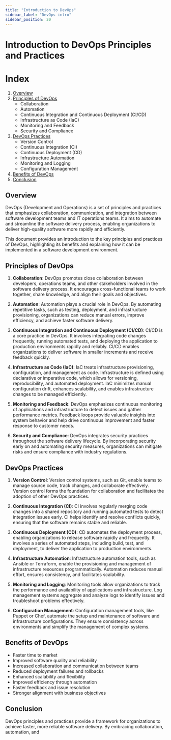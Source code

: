 ```yaml
---
title: "Introduction to DevOps"
sidebar_label: "DevOps intro"
sidebar_position: 20
---
```


# Introduction to DevOps Principles and Practices

# Index

1. [Overview](#overview)
2. [Principles of DevOps](#principles-of-devops)
   - Collaboration
   - Automation
   - Continuous Integration and Continuous Deployment (CI/CD)
   - Infrastructure as Code (IaC)
   - Monitoring and Feedback
   - Security and Compliance
3. [DevOps Practices](#devops-practices)
   - Version Control
   - Continuous Integration (CI)
   - Continuous Deployment (CD)
   - Infrastructure Automation
   - Monitoring and Logging
   - Configuration Management
4. [Benefits of DevOps](#benefits-of-devops)
5. [Conclusion](#conclusion)

## Overview

DevOps (Development and Operations) is a set of principles and practices that emphasizes collaboration, communication, and integration between software development teams and IT operations teams. It aims to automate and streamline the software delivery process, enabling organizations to deliver high-quality software more rapidly and efficiently.

This document provides an introduction to the key principles and practices of DevOps, highlighting its benefits and explaining how it can be implemented in a software development environment.

## Principles of DevOps

1. **Collaboration**: DevOps promotes close collaboration between developers, operations teams, and other stakeholders involved in the software delivery process. It encourages cross-functional teams to work together, share knowledge, and align their goals and objectives.

2. **Automation**: Automation plays a crucial role in DevOps. By automating repetitive tasks, such as testing, deployment, and infrastructure provisioning, organizations can reduce manual errors, improve efficiency, and achieve faster software delivery.

3. **Continuous Integration and Continuous Deployment (CI/CD)**: CI/CD is a core practice in DevOps. It involves integrating code changes frequently, running automated tests, and deploying the application to production environments rapidly and reliably. CI/CD enables organizations to deliver software in smaller increments and receive feedback quickly.

4. **Infrastructure as Code (IaC)**: IaC treats infrastructure provisioning, configuration, and management as code. Infrastructure is defined using declarative or imperative code, which allows for versioning, reproducibility, and automated deployment. IaC minimizes manual configuration drift, enhances scalability, and enables infrastructure changes to be managed efficiently.

5. **Monitoring and Feedback**: DevOps emphasizes continuous monitoring of applications and infrastructure to detect issues and gather performance metrics. Feedback loops provide valuable insights into system behavior and help drive continuous improvement and faster response to customer needs.

6. **Security and Compliance**: DevOps integrates security practices throughout the software delivery lifecycle. By incorporating security early on and automating security measures, organizations can mitigate risks and ensure compliance with industry regulations.

## DevOps Practices

1. **Version Control**: Version control systems, such as Git, enable teams to manage source code, track changes, and collaborate effectively. Version control forms the foundation for collaboration and facilitates the adoption of other DevOps practices.

2. **Continuous Integration (CI)**: CI involves regularly merging code changes into a shared repository and running automated tests to detect integration issues early. CI helps identify and resolve conflicts quickly, ensuring that the software remains stable and reliable.

3. **Continuous Deployment (CD)**: CD automates the deployment process, enabling organizations to release software rapidly and frequently. It involves a series of automated steps, including build, test, and deployment, to deliver the application to production environments.

4. **Infrastructure Automation**: Infrastructure automation tools, such as Ansible or Terraform, enable the provisioning and management of infrastructure resources programmatically. Automation reduces manual effort, ensures consistency, and facilitates scalability.

5. **Monitoring and Logging**: Monitoring tools allow organizations to track the performance and availability of applications and infrastructure. Log management systems aggregate and analyze logs to identify issues and troubleshoot problems effectively.

6. **Configuration Management**: Configuration management tools, like Puppet or Chef, automate the setup and maintenance of software and infrastructure configurations. They ensure consistency across environments and simplify the management of complex systems.

## Benefits of DevOps

- Faster time to market
- Improved software quality and reliability
- Increased collaboration and communication between teams
- Reduced deployment failures and rollbacks
- Enhanced scalability and flexibility
- Improved efficiency through automation
- Faster feedback and issue resolution
- Stronger alignment with business objectives

## Conclusion

DevOps principles and practices provide a framework for organizations to achieve faster, more reliable software delivery. By embracing collaboration, automation, and

